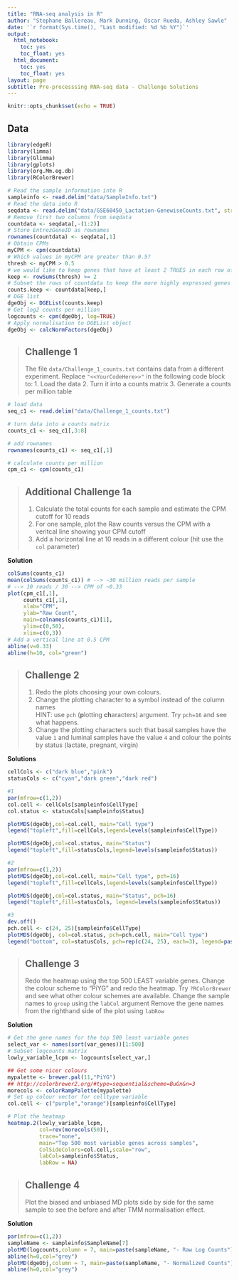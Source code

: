 ```yaml
---
title: "RNA-seq analysis in R"
author: "Stephane Ballereau, Mark Dunning, Oscar Rueda, Ashley Sawle"
date: '`r format(Sys.time(), "Last modified: %d %b %Y")`'
output:
  html_notebook:
    toc: yes
    toc_float: yes
  html_document:
    toc: yes
    toc_float: yes
layout: page
subtitle: Pre-processsing RNA-seq data - Challenge Solutions
---
```


```r
knitr::opts_chunk$set(echo = TRUE)
```

## Data 

```r
library(edgeR)
library(limma)
library(Glimma)
library(gplots)
library(org.Mm.eg.db)
library(RColorBrewer)
```

```r
# Read the sample information into R
sampleinfo <- read.delim("data/SampleInfo.txt")
# Read the data into R
seqdata <- read.delim("data/GSE60450_Lactation-GenewiseCounts.txt", stringsAsFactors = FALSE)
# Remove first two columns from seqdata
countdata <- seqdata[,-(1:2)]
# Store EntrezGeneID as rownames
rownames(countdata) <- seqdata[,1]
# Obtain CPMs
myCPM <- cpm(countdata)
# Which values in myCPM are greater than 0.5?
thresh <- myCPM > 0.5
# we would like to keep genes that have at least 2 TRUES in each row of thresh
keep <- rowSums(thresh) >= 2
# Subset the rows of countdata to keep the more highly expressed genes
counts.keep <- countdata[keep,]
# DGE list
dgeObj <- DGEList(counts.keep)
# Get log2 counts per million
logcounts <- cpm(dgeObj, log=TRUE)
# Apply normalisation to DGEList object
dgeObj <- calcNormFactors(dgeObj)

```

> ## Challenge 1 {.challenge}
> The file `data/Challenge_1_counts.txt` contains data from a different experiment.
> Replace `"<<YourCodeHere>>"` in the following code block to:
> 1. Load the data
> 2. Turn it into a counts matrix
> 3. Generate a counts per million table

```r
# load data
seq_c1 <- read.delim("data/Challenge_1_counts.txt")

# turn data into a counts matrix
counts_c1 <- seq_c1[,3:8]

# add rownames
rownames(counts_c1) <- seq_c1[,1]

# calculate counts per million
cpm_c1 <- cpm(counts_c1)

```

> ## Additional Challenge 1a {.challenge}
> 1. Calculate the total counts for each sample and estimate the CPM cutoff for 10 reads
> 1. For one sample, plot the Raw counts versus the CPM with a veritcal line showing
> your CPM cutoff
> 1. Add a horizontal line at 10 reads in a different colour (hit use the `col` parameter)

**Solution**
```r
colSums(counts_c1)
mean(colSums(counts_c1)) # --> ~30 million reads per sample
# --> 10 reads / 30 --> CPM of ~0.33
plot(cpm_c1[,1],
     counts_c1[,1], 
     xlab="CPM", 
     ylab="Raw Count", 
     main=colnames(counts_c1)[1], 
     ylim=c(0,50), 
     xlim=c(0,3))
# Add a vertical line at 0.5 CPM
abline(v=0.33)
abline(h=10, col="green")
```

> ## Challenge 2 {.challenge}
>
> 1. Redo the plots choosing your own colours.
> 2. Change the plotting character to a symbol instead of the column names  
> HINT: use `pch` (**p**lotting **ch**aracters) argument. Try `pch=16` and see what happens.
> 3. Change the plotting characters such that basal samples have the value `1` and luminal samples have the value `4` and colour the points by status (lactate, pregnant, virgin)
>

**Solutions**
```r

cellCols <- c("dark blue","pink")
statusCols <- c("cyan","dark green","dark red")

#1
par(mfrow=c(1,2))
col.cell <- cellCols[sampleinfo$CellType]
col.status <- statusCols[sampleinfo$Status]

plotMDS(dgeObj,col=col.cell, main="Cell type")
legend("topleft",fill=cellCols,legend=levels(sampleinfo$CellType))

plotMDS(dgeObj,col=col.status, main="Status")
legend("topleft",fill=statusCols,legend=levels(sampleinfo$Status))

#2 
par(mfrow=c(1,2))
plotMDS(dgeObj,col=col.cell, main="Cell type", pch=16)
legend("topleft",fill=cellCols,legend=levels(sampleinfo$CellType))

plotMDS(dgeObj,col=col.status, main="Status", pch=16)
legend("topleft",fill=statusCols, legend=levels(sampleinfo$Status))

#3
dev.off()
pch.cell <- c(24, 25)[sampleinfo$CellType]
plotMDS(dgeObj, col=col.status, pch=pch.cell, main="Cell type")
legend("bottom", col=statusCols, pch=rep(c(24, 25), each=3), legend=paste(rep(levels(sampleinfo$Status), 2), rep(levels(sampleinfo$CellType), each=3)))
```

> ## Challenge 3 {.challenge}
>
> Redo the heatmap using the top 500 LEAST variable genes.
> Change the colour scheme to "PiYG" and redo the heatmap. Try `?RColorBrewer` and see what other colour schemes are available.
> Change the sample names to `group` using the `labCol` argument
> Remove the gene names from the righthand side of the plot using `labRow`

**Solution**
```r

# Get the gene names for the top 500 least variable genes
select_var <- names(sort(var_genes))[1:500]
# Subset logcounts matrix
lowly_variable_lcpm <- logcounts[select_var,]

## Get some nicer colours
mypalette <- brewer.pal(11,"PiYG")
## http://colorbrewer2.org/#type=sequential&scheme=BuGn&n=3
morecols <- colorRampPalette(mypalette)
# Set up colour vector for celltype variable
col.cell <- c("purple","orange")[sampleinfo$CellType]

# Plot the heatmap
heatmap.2(lowly_variable_lcpm, 
          col=rev(morecols(50)),
          trace="none", 
          main="Top 500 most variable genes across samples",
          ColSideColors=col.cell,scale="row",
          labCol=sampleinfo$Status, 
          labRow = NA)

```

> ## Challenge 4 {.challenge}
>
> Plot the biased and unbiased MD plots side by side for the same sample to see the before and after TMM normalisation effect.
>

**Solution**
```r
par(mfrow=c(1,2))
sampleName <- sampleinfo$SampleName[7]
plotMD(logcounts,column = 7, main=paste(sampleName, "- Raw Log Counts"))
abline(h=0,col="grey")
plotMD(dgeObj,column = 7, main=paste(sampleName, "- Normalized Counts"))
abline(h=0,col="grey")
```
